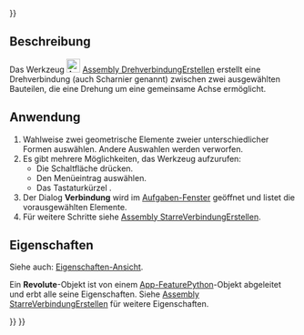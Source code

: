 <languages/>
{{UnfinishedDocu{{#translation:}}}}

{{Docnav/de
|[[Assembly_CreateJointFixed/de|StarreVerbindungErstellen]]
|[[Assembly_CreateJointCylindrical/de|ZylindrischeFührungErstellen]]
|[[Assembly_Workbench/de|Assembly]]
|IconL=Assembly_CreateJointFixed.svg
|IconR=Assembly_CreateJointCylindrical.svg
|IconC=Workbench_Assembly.svg
}}

{{GuiCommand/de
|Name=Assembly CreateJointRevolute
|Name/de=Assembly DrehverbindungErstellen
|MenuLocation=Assembly → Drehverbindung
|Workbenches=[[Assembly_Workbench/de|Assembly]]
|Shortcut={{KEY|R}}
|Version=1.0
|SeeAlso=
}}

<span id="Description"></span>
==Beschreibung==

Das Werkzeug [[Image:Assembly_CreateJointRevolute.svg|24px]] [[Assembly_CreateJointRevolute/de|Assembly DrehverbindungErstellen]] erstellt eine Drehverbindung (auch Scharnier genannt) zwischen zwei ausgewählten Bauteilen, die eine Drehung um eine gemeinsame Achse ermöglicht.

<span id="Usage"></span>
==Anwendung==

# Wahlweise zwei geometrische Elemente zweier unterschiedlicher Formen auswählen. Andere Auswahlen werden verworfen.
# Es gibt mehrere Möglichkeiten, das Werkzeug aufzurufen:
#* Die Schaltfläche {{Button|[[Image:Assembly_CreateJointRevolute.svg|16px]] [[Assembly_CreateJointRevolute/de|Drehverbindung]]}} drücken.
#* Den Menüeintrag {{MenuCommand|Assembly → [[Image:Assembly_CreateJointRevolute.svg|16px]] Drehverbindung}} auswählen.
#* Das Tastaturkürzel {{KEY|R}}.
# Der Dialog '''Verbindung''' wird im [[Task_panel/de|Aufgaben-Fenster]] geöffnet und listet die vorausgewählten Elemente.
# Für weitere Schritte siehe [[Assembly_CreateJointFixed/de#Anwendung|Assembly StarreVerbindungErstellen]].

<span id="Properties"></span>
==Eigenschaften==

Siehe auch: [[Property_View/de|Eigenschaften-Ansicht]].

Ein '''Revolute'''-Objekt ist von einem [[App_FeaturePython/de|App-FeaturePython]]-Objekt abgeleitet und erbt alle seine Eigenschaften. Siehe [[Assembly_CreateJointFixed/de#Eigenschaften|Assembly StarreVerbindungErstellen]] für weitere Eigenschaften.


{{Docnav/de
|[[Assembly_CreateJointFixed/de|StarreVerbindungErstellen]]
|[[Assembly_CreateJointCylindrical/de|ZylindrischeFührungErstellen]]
|[[Assembly_Workbench/de|Assembly]]
|IconL=Assembly_CreateJointFixed.svg
|IconR=Assembly_CreateJointCylindrical.svg
|IconC=Workbench_Assembly.svg
}}

{{Assembly_Tools_navi{{#translation:}}}}
{{Userdocnavi{{#translation:}}}}